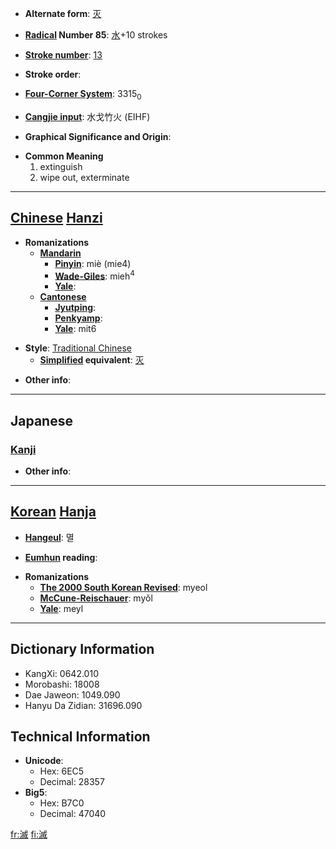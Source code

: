* '''Alternate form''': [[灭]]

* '''[[Wiktionary:Chinese radical index| Radical]] Number 85''': [[Wiktionary:Chinese radical index 水|水]]+10 strokes

* '''[[Wiktionary:Chinese total strokes index|Stroke number]]''': [[Wiktionary:Chinese total strokes index 13|13]]

* '''Stroke order''': 

* '''[[Wiktionary:Chinese four corner index|Four-Corner System]]''': 3315<sub>0</sub>

* '''[[Wiktionary:Chinese Cangjie index|Cangjie input]]''': 水戈竹火 (EIHF)

* '''Graphical Significance and Origin''': 

* '''Common Meaning'''
*#extinguish
*# wipe out, exterminate


----

== [[Chinese]] [[Hanzi]] ==

* '''Romanizations'''
** '''[[Mandarin]]'''
*** '''[[Pinyin]]''': miè (mie4)
*** '''[[Wade-Giles]]''': mieh<sup>4</sup>
*** '''[[Yale]]''': 
** '''[[Cantonese]]'''
*** '''[[Jyutping]]''':
*** '''[[Penkyamp]]''': 
*** '''[[Yale]]''': mit6

* '''Style''': [[Traditional Chinese]] 
** '''[[Simplified Chinese|Simplified]] equivalent''': [[灭]]

* '''Other info''': 

----

==Japanese==
===[[Kanji]]===
{{kanji|on readings=[[めつ]] (metsu), [[べつ]] (betsu)|kun readings=[[ほろびる]] (horobiru), [[ほろぼす]] (horobosu)}}

* '''Other info''':  

----

== [[Korean]] [[Hanja]] ==

* '''[[Hangeul]]''': 멸

* '''[[Eumhun]] reading''': 

* '''Romanizations'''
** '''[[The 2000 South Korean Revised Romanization|The 2000 South Korean Revised]]''': myeol
** '''[[McCune-Reischauer]]''': myŏl
** '''[[Yale]]''': meyl

----

== Dictionary Information ==

* KangXi: 0642.010
* Morobashi: 18008
* Dae Jaweon: 1049.090
* Hanyu Da Zidian: 31696.090

== Technical Information ==

* '''Unicode''':
** Hex: 6EC5
** Decimal: 28357
* '''Big5''':
** Hex: B7C0
** Decimal: 47040

[[fr:滅]]
[[fi:滅]]